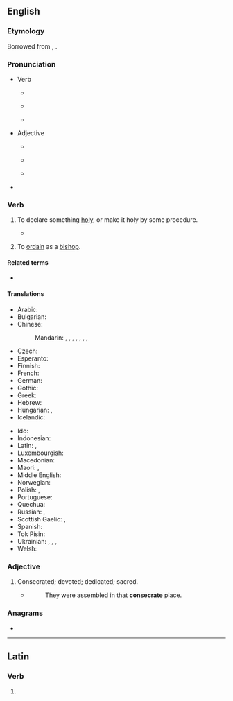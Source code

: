 ==English==

===Etymology===
Borrowed from {{bor|en|la|cōnsecrāre}}, {{m|la|cōnsecrātus}}.

===Pronunciation===
*Verb
** {{a|RP}} {{IPA|en|/ˈkɒnsəkɹeɪt/}}
** {{audio|en|LL-Q1860 (eng)-Vealhurl-consecrate.wav|Audio (UK)}}
** {{a|GA}} {{IPA|en|/ˈkɑnsəkɹeɪt/}}
*Adjective
** {{a|RP}} {{IPA|en|/ˈkɒnsəkɹət/}}
** {{audio|en|LL-Q1860 (eng)-Vealhurl-consecrate2.wav|Audio (UK)}}
** {{a|GA}} {{IPA|en|/ˈkɑnsəkɹət/}}
*{{hyph|en|con|se|crate}}

===Verb===
{{en-verb}}

# {{lb|en|transitive}} To declare something [[holy]], or make it holy by some procedure.
#: {{syn|en|behallow|hallow|Thesaurus:consecrate}}
#: {{ant|en|desecrate|defile|Thesaurus:desecrate}}
#* {{RQ:Lincoln Gettysburg|Bliss|2|passage=But, in a larger sense, we can not dedicate—we can not '''consecrate'''—we can not hallow—this ground. The brave men, living and dead, who struggled here, have '''consecrated''' it, far above our poor power to add or detract.}}
# {{lb|en|transitive|Roman Catholicism|specifically}} To [[ordain]] as a [[bishop]].

====Related terms====
* {{l|en|consecration}}

====Translations====
{{trans-top|declare holy, or make holy by some procedure}}
* Arabic: {{t+|ar|قَدَّسَ}}
* Bulgarian: {{t+|bg|освещавам}}
* Chinese:
*: Mandarin: {{t|cmn|[[奉]][[為]][[神聖]]}}, {{t|cmn|[[奉]][[为]][[神圣]]|tr=fèngwéi shénshèng}}, {{t|cmn|[[成為]][[聖潔]]}}, {{t|cmn|[[成为]][[圣洁]]|tr=chéngwéi shèngjié}}, {{t|cmn|[[使]][[聖化]]}}, {{t|cmn|[[使]][[圣化]]|tr=shǐ shènghuà}}, {{t+|cmn|開光}}, {{t+|cmn|开光|tr=kāiguāng}}
* Czech: {{t|cs|zasvětit}}
* Esperanto: {{t|eo|konsekri}}
* Finnish: {{t+|fi|pyhittää}}
* French: {{t+|fr|consacrer}}
* German: {{t+|de|weihen}}
* Gothic: {{t|got|𐍅𐌴𐌹𐌷𐌰𐌽}}
* Greek: {{t+|el|αγιάζω}}
* Hebrew: {{t|he|קידש|alt=קידש \ קִדֵּשׁ|tr=kidésh}}
* Hungarian: {{t+|hu|szentel}}, {{t+|hu|felszentel}}
* Icelandic: {{t|is|helga}}
{{trans-mid}}
* Ido: {{t+|io|konsekracar}}
* Indonesian: {{t+|id|menahbiskan}}
* Latin: {{t|la|sanciō}}, {{t|la|consecrō}}
* Luxembourgish: {{t|lb|weien}}
* Macedonian: {{t|mk|осветува}}
* Maori: {{t|mi|whakatapu}}, {{t|mi|whakataputapu}}
* Middle English: {{t|enm|sacren}}
* Norwegian: {{t+|no|konsekrere}}
* Polish: {{t+|pl|święcić|impf}}, {{t+|pl|poświęcić|pf}}
* Portuguese: {{t+|pt|consagrar}}
* Quechua: {{t|qu|willkachay}}
* Russian: {{t+|ru|освяща́ть|impf}}, {{t+|ru|освяти́ть|pf}}
* Scottish Gaelic: {{t|gd|coisrig}}, {{t|gd|naomhaich}}
* Spanish: {{t+|es|consagrar}}
* Tok Pisin: {{t|tpi|tambuim}}
* Ukrainian: {{t|uk|висвя́чувати}}, {{t|uk|ви́святити|pf}}, {{t|uk|освя́чувати|impf}}, {{t|uk|освяти́ти|pf}}
* Welsh: {{t+|cy|cysegru}}
{{trans-bottom}}

===Adjective===
{{en-adj}}

# Consecrated; devoted; dedicated; sacred.
#* {{RQ:Bacon Henry 7}}
#*: They were assembled in that '''consecrate''' place.

===Anagrams===
* {{anagrams|en|a=acceenorst|concreates}}

{{topics|en|Religion}}

----

==Latin==

===Verb===
{{la-verb-form|cōnsecrāte}}

# {{inflection of|la|cōnsecrō||2|p|pres|actv|impr}}